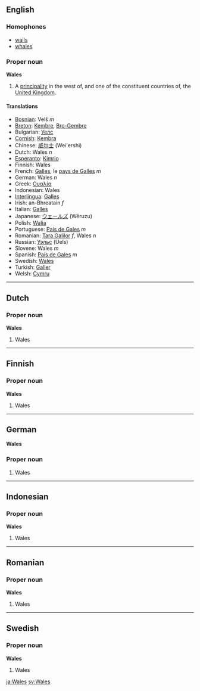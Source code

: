 ==English==
===Homophones===
* [[wails]]
* [[whales]]

===Proper noun===
'''Wales'''

#A [[principality]] in the west of, and one of the constituent countries of, the [[United Kingdom]].

====Translations====
*[[Bosnian]]: Velš ''m''
*[[Breton]]: [[Kembre]], [[Bro-Gembre]]
*Bulgarian: [[Уелс]]
*[[Cornish]]: [[Kembra]]
*Chinese: [[威尔士]] (Wei'ershi)
*Dutch: Wales ''n''
*[[Esperanto]]: [[Kimrio]]
*Finnish: Wales
*French: [[Galles]], le [[pays de Galles]] ''m''
*German: Wales ''n''
*Greek: [[Ουαλία]]
*Indonesian:  Wales
*[[Interlingua]]: [[Galles]]
*Irish: an-Bhreatain ''f''
*Italian: [[Galles]]
*Japanese:  [[ウェールズ]] (Wēruzu)
*Polish: [[Walia]]
*Portuguese: [[País de Gales]] ''m''
*Romanian: [[Ţara Galilor]] ''f'', Wales ''n''
*Russian: [[Уэльс]] (Uels)
*Slovene: Wales ''m''
*Spanish: [[País de Gales]] ''m''
*Swedish: [[Wales]]
*Turkish: [[Galler]]
*Welsh: [[Cymru]]

----

==Dutch==
===Proper noun===
'''Wales'''

#Wales

----
==Finnish==
===Proper noun===
'''Wales'''

#Wales
----
==German==
'''Wales'''

===Proper noun===

#Wales
----
==Indonesian==
===Proper noun===
'''Wales'''

#Wales
----
==Romanian==
===Proper noun===
'''Wales'''

#Wales
----
==Swedish==
===Proper noun===
'''Wales'''

#Wales

[[ja:Wales]]
[[sv:Wales]]